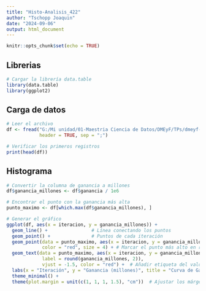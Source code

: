 ```yaml
---
title: "Histo-Analisis_422"
author: "Tschopp Joaquin"
date: "2024-09-06"
output: html_document
---
```


```r
knitr::opts_chunk$set(echo = TRUE)
```

## Librerias

```r
# Cargar la librería data.table
library(data.table)
library(ggplot2)


```

## Carga de datos
```r
# Leer el archivo
df <- fread("G:/Mi unidad/01-Maestria Ciencia de Datos/DMEyF/TPs/dmeyf-2024/exp/HT4220/HT4220.csv", 
            header = TRUE, sep = ";")

# Verificar los primeros registros
print(head(df))

```


## Histograma

```r
# Convertir la columna de ganancia a millones
df$ganancia_millones <- df$ganancia / 1e6

# Encontrar el punto con la ganancia más alta
punto_maximo <- df[which.max(df$ganancia_millones), ]

# Generar el gráfico
ggplot(df, aes(x = iteracion, y = ganancia_millones)) +
  geom_line() +                # Línea conectando los puntos
  geom_point() +               # Puntos de cada iteración
  geom_point(data = punto_maximo, aes(x = iteracion, y = ganancia_millones), 
             color = "red", size = 4) + # Marcar el punto más alto en rojo
  geom_text(data = punto_maximo, aes(x = iteracion, y = ganancia_millones, 
             label = round(ganancia_millones, 2)), 
             vjust = -1.5, color = "red") +  # Añadir etiqueta del valor más alto
  labs(x = "Iteración", y = "Ganancia (millones)", title = "Curva de Ganancia por Iteración") +
  theme_minimal() +
  theme(plot.margin = unit(c(1, 1, 1, 1.5), "cm"))  # Ajustar los márgenes
```
